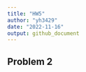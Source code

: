 ```yaml
---
title: "HW5"
author: "yh3429"
date: "2022-11-16"
output: github_document
---
```


## Problem 2

```r

```

